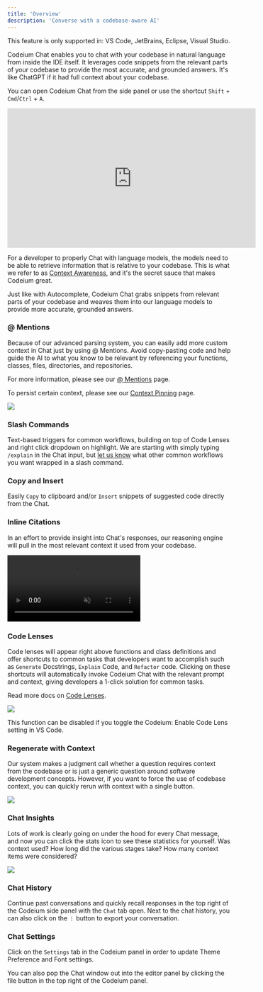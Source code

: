 ```yaml
---
title: 'Overview'
description: 'Converse with a codebase-aware AI'
---
```


<Note>
This feature is only supported in: VS Code, JetBrains, Eclipse, Visual Studio.
</Note>

Codeium Chat enables you to chat with your codebase in natural language from inside the IDE itself. It leverages code snippets from the relevant parts of your codebase to provide the most accurate, and grounded answers. It's like ChatGPT if it had full context about your codebase. 

You can open Codeium Chat from the side panel or use the shortcut `Shift` + `Cmd`/`Ctrl` + `A`.

<iframe width="560" height="315" src="https://www.youtube.com/embed/0I0HAeZGKjQ?si=qjy6UtoVs9_SFnnE" title="YouTube video player" frameborder="0" allow="accelerometer; autoplay; clipboard-write; encrypted-media; gyroscope; picture-in-picture; web-share" referrerpolicy="strict-origin-when-cross-origin" allowfullscreen></iframe>

For a developer to properly Chat with language models, the models need to be able to retrieve information that is relative to your codebase. This is what we refer to as [Context Awareness](/vscode/contextawareness/overview.mdx), and it's the secret sauce that makes Codeium great.

Just like with Autocomplete, Codeium Chat grabs snippets from relevant parts of your codebase and weaves them into our language models to provide more accurate, grounded answers.


### @ Mentions 

Because of our advanced parsing system, you can easily add more custom context in Chat just by using @ Mentions. Avoid copy-pasting code and help guide the AI to what you know to be relevant by referencing your functions, classes, files, directories, and repositories.

For more information, please see our [@ Mentions](/vscode/chat/atmentions) page.

To persist certain context, please see our [Context Pinning](/vscode/contextawareness/contextpinning) page.

<img src="https://raw.githubusercontent.com/Exafunction/exafunction.github.io/main/public/chat/chat_mentions_announce.gif?token=GHSAT0AAAAAACWKFPTNNJALKWTFTPKQQD4SZW2MPMA"/>

### Slash Commands

Text-based triggers for common workflows, building on top of Code Lenses and right click dropdown on highlight. We are starting with simply typing `/explain` in the Chat input, but [let us know](https://codeium.canny.io/feature-requests/) what other common workflows you want wrapped in a slash command.

### Copy and Insert

Easily `Copy` to clipboard and/or `Insert` snippets of suggested code directly from the Chat.

### Inline Citations

In an effort to provide insight into Chat's responses, our reasoning engine will pull in the most relevant context it used from your codebase.

<video
  autoPlay
  muted
  loop
  playsInline
  className="w-full aspect-video"
  src="https://exafunction.github.io/public/videos/chat/inline-citations.mp4">
</video>

### Code Lenses

Code lenses will appear right above functions and class definitions and offer shortcuts to common tasks that developers want to accomplish such as `Generate` Docstrings, `Explain` Code, and `Refactor` code. Clicking on these shortcuts will automatically invoke Codeium Chat with the relevant prompt and context, giving developers a 1-click solution for common tasks. 

Read more docs on [Code Lenses](/vscode/chat/codelenses.mdx).

<img src="https://help.codeium.com/hc/article_attachments/27458772589979"/>

<Note>This function can be disabled if you toggle the Codeium: Enable Code Lens setting in VS Code.</Note>

### Regenerate with Context

Our system makes a judgment call whether a question requires context from the codebase or is just a generic question around software development concepts. However, if you want to force the use of codebase context, you can quickly rerun with context with a single button.

<img src="https://exafunction.github.io/public/images/chat/regenerate-with-context.png"/>

### Chat Insights

Lots of work is clearly going on under the hood for every Chat message, and now you can click the stats icon to see these statistics for yourself. Was context used? How long did the various stages take? How many context items were considered?

<img src="https://exafunction.github.io/public/images/chat/stats.png"/> 

### Chat History 

Continue past conversations and quickly recall responses in the top right of the Codeium side panel with the `Chat` tab open. Next to the chat history, you can also click on the `⋮` button to export your conversation.

### Chat Settings

Click on the `Settings` tab in the Codeium panel in order to update Theme Preference and Font settings. 

You can also pop the Chat window out into the editor panel by clicking the file button in the top right of the Codeium panel. 